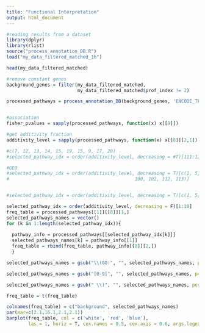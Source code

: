 ```yaml
---
title: "Functional Interpretation"
output: html_document
---
```


```r
#reading results from a dataset
library(dplyr)
library(rlist)
source("process_annotation_DB.R")
load("my_data_filtered_matched_1h")

head(my_data_filtered_matched)

#remove constant genes
background_genes = filter(my_data_filtered_matched, 
                          my_data_filtered_matched$prof_index != 2)

processed_pathways = process_annotation_DB(background_genes, 'ENCODE_TF_ChIP-seq_2015 (1).txt')


#association
fisher_pvalues = sapply(processed_pathways, function(x) x[[9]])

#get additivity fraction
additivity_level = sapply(processed_pathways, function(x) x[[8]][2,1])

#c(7, 12, 13, 14, 15, 19, 15, 9, 17, 20)
#selected_pathway_idx = order(additivity_level, decreasing = #T)[111:120]

#GEO
#selected_pathway_idx = order(additivity_level, decreasing = T)[c(1, 5, 25, 26, 28, 29, 30, 32, 33, 44, 56, 57, 64, 65, 73, 77, 79, 86,
#                                              100, 102, 112, 113)]


#selected_pathway_idx = order(additivity_level, decreasing = T)[c(1, 5, 26, 29, 30, 32, 33, 56, 57, 100, 112, 113)]

selected_pathway_idx = order(additivity_level, decreasing = F)[1:10]
freq_table = processed_pathways[[1]][[8]][1,]
selected_pathways_names = vector()
for (k in 1:length(selected_pathway_idx)){
  
  pathway_info = processed_pathways[[selected_pathway_idx[k]]]
  selected_pathways_names[k] = pathway_info[[1]]
  freq_table = rbind(freq_table, pathway_info[[8]][2,])
  }

selected_pathways_names = gsub("\\(GO:", "", selected_pathways_names, perl=TRUE)

selected_pathways_names = gsub("[0-9]", "", selected_pathways_names, perl=TRUE)

selected_pathways_names = gsub(" \\)", "", selected_pathways_names, perl=TRUE)

freq_table = t(freq_table)

colnames(freq_table) = c("background", selected_pathways_names)
par(mar=c(2.1,16.1,2.1,2.1))
barplot(freq_table, col = c('white', 'red', 'blue'), 
        las = 1, horiz = T, cex.names = 0.5, cex.axis = 0.6, args.legend = c("a", 'b', 'c'))



```

